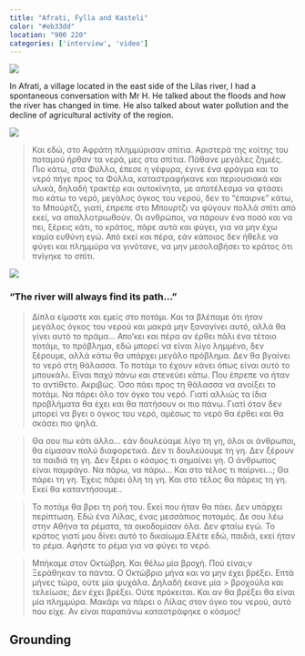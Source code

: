 ```yaml
---
title: "Afrati, Fylla and Kasteli"
color: "#eb33dd"
location: "900 220"
categories: ['interview', 'video']
---
```


![](afrati/cover.jpg)

In Afrati, a village located in the east side of the Lilas river, I had a spontaneous conversation with Mr H. He talked about the floods and how the river has changed in time. He also talked about water pollution and the decline of agricultural activity of the region.

![](afrati/square-chat.jpg)

> Και εδώ, στο Αφράτη πλημμύρισαν σπίτια. Αριστερά της κοίτης του ποταμού ήρθαν τα νερά, μες στα σπίτια. Πάθανε μεγάλες ζημιές. Πιο κάτω, στα Φύλλα, έπεσε η γέφυρα, έγινε ένα φράγμα και το νερό πήγε προς τα Φύλλα, καταστραφήκανε και περιουσιακά και υλικά, δηλαδή τρακτέρ και αυτοκίνητα, με αποτέλεσμα να φτάσει πιο κάτω το νερό, μεγάλος όγκος του νερού, δεν το “έπαιρνε” κάτω, το Μπούρτζι, γιατί, έπρεπε στο Μπουρτζι να φύγουν πολλά σπίτι από εκεί, να απαλλοτριωθούν. Οι ανθρώποι, να πάρουν ένα ποσό και να πει, ξέρεις κάτι, το κράτος, πάρε αυτά και φύγει, για να μην έχω καμία ευθύνη εγώ. Από εκεί και πέρα, εάν κάποιος δεν ήθελε να φύγει και πλημμύρα να γινότανε, να μην μεσολαβήσει το κράτος ότι πνίγηκε το σπίτι.

![](afrati/river-view.jpg)

### “The river will always find its path…” 

> Δίπλα είμαστε και εμείς στο ποτάμι. Και τα βλέπαμε ότι ήταν μεγάλος όγκος του νερού και μακρά μην ξαναγίνει αυτό, αλλά θα γίνει αυτό το πράμα… Απο’κει και πέρα αν έρθει πάλι ένα τέτοιο ποτάμι, το πρόβλημα, εδώ μπορεί να είναι λίγο λημμένο, δεν ξέρουμε, αλλά κάτω θα υπάρχει μεγάλο πρόβλημα. Δεν θα βγαίνει το νερό στη θάλασσα. Το ποτάμι το έχουν κάνει όπως είναι αυτό το μπουκάλι. Είναι παχύ πάνω και στενεύει κάτω. Που έπρεπε να ήταν το αντίθετο. Ακριβώς. Όσο πάει προς τη θάλασσα να ανοίξει το ποτάμι. Να πάρει όλο τον όγκο του νερό. Γιατί αλλιώς τα ίδια προβλήματα θα έχει και θα πατήσουν οι πιο πάνω. Γιατί όταν δεν μπορεί να βγει ο όγκος του νερό, αμέσως το νερό θα έρθει και θα σκάσει πιο ψηλά.

> Θα σου πω κάτι άλλο… εάν δουλεύαμε λίγο τη γη, όλοι οι άνθρωποι, θα είμασαν πολύ διαφορετικά. Δεν τι δουλεύουμε τη γη. Δεν ξέρουν τα παιδιά τη γη. Δεν ξέρει ο κόσμος τι σημαίνει γη. Ο άνθρωπος είναι παμφάγο. Να πάρω, να πάρω… Και στο τέλος τι παίρνει…; Θα πάρει τη γη. Έχεις πάρει όλη τη γη. Και στο τέλος θα πάρεις τη γη. Εκεί θα καταντήσουμε..

> Το ποτάμι θα βρει τη ροή του. Εκεί που ήταν θα πάει. Δεν υπάρχει περίπτωση. Εδώ ένα Λίλας, ένας μεσσάπιος ποταμός. Δε σου λέω στην Αθήνα τα ρέματα, τα οικοδομίσαν όλα. Δεν φταίω εγώ. Το κράτος γιατί μου δίνει αυτό το δικαίωμα.Ελέτε εδώ, παιδιά, εκεί ήταν το ρέμα. Αφήστε το ρέμα για να φύγει το νερό. 

> Μπήκαμε στον Οκτώβρη. Και θέλω μία βροχή. Πού είναι;ν Ξεράθηκαν τα πάντα. Ο Οκτώβριο μήνα και να μην έχει βρέξει. Επτά μήνες τώρα, ούτε μία ψυχάλα. Δηλαδή έκανε μία > βροχούλα και τελείωσε; Δεν έχει βρέξει. Ούτε πρόκειται. Και αν θα βρέξει θα είναι μία πλημμύρα. Μακάρι να πάρει ο Λίλας στον όγκο του νερού, αυτό που είχε. Αν είναι παραπάνω καταστράφηκε ο κόσμος!

<div className="grid md:grid-cols-2 gap-6 -mt-20">
  <VideoPlayer className="!max-w-[100%]" width={700} height={1244} src="Nexus/vzqaknjchcidwie2psq6"/>
 <div  data-scroll data-scroll-speed="-3" className="pt-96 lg:pr-36">
   <h2 className="!mb-2">Grounding</h2>
  </div>
</div>


